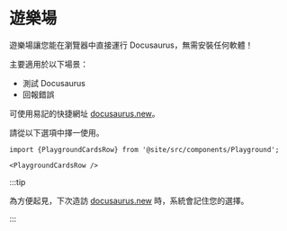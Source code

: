 # 遊樂場

遊樂場讓您能在瀏覽器中直接運行 Docusaurus，無需安裝任何軟體！

主要適用於以下場景：

- 測試 Docusaurus
- 回報錯誤

可使用易記的快捷網址 [docusaurus.new](https://docusaurus.new)。

請從以下選項中擇一使用。

```mdx-code-block
import {PlaygroundCardsRow} from '@site/src/components/Playground';

<PlaygroundCardsRow />
```

:::tip

為方便起見，下次造訪 [docusaurus.new](https://docusaurus.new) 時，系統會記住您的選擇。

:::